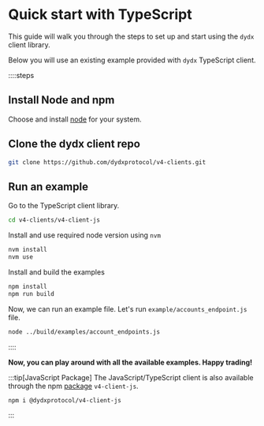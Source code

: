 # Quick start with TypeScript

This guide will walk you through the steps to set up and start using the `dydx` client library.

Below you will use an existing example provided with `dydx` TypeScript client.

::::steps

## Install Node and npm

Choose and install [node](https://nodejs.org/en/download) for your system.

## Clone the dydx client repo

```bash
git clone https://github.com/dydxprotocol/v4-clients.git
```

## Run an example

Go to the TypeScript client library.

```bash
cd v4-clients/v4-client-js
```
Install and use required node version using `nvm`

```bash
nvm install
nvm use
```

Install and build the examples

```bash
npm install
npm run build
```

Now, we can run an example file. Let's run `example/accounts_endpoint.js` file.

```bash
node ../build/examples/account_endpoints.js
```

::::

**Now, you can play around with all the available examples. Happy trading!**

:::tip[JavaScript Package]
The JavaScript/TypeScript client is also available through the npm [package](https://www.npmjs.com/package/@dydxprotocol/v4-client-js) `v4-client-js`.
```bash [Installation]
npm i @dydxprotocol/v4-client-js
```
:::
